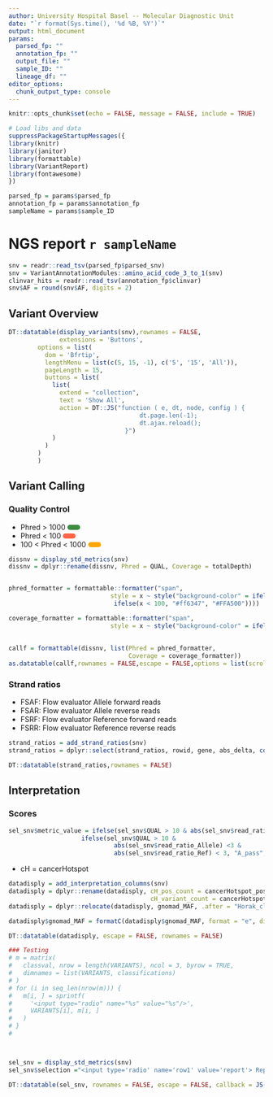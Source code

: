 ```yaml
---
author: University Hospital Basel -- Molecular Diagnostic Unit
date: "`r format(Sys.time(), '%d %B, %Y')`"
output: html_document
params:
  parsed_fp: ""
  annotation_fp: ""
  output_file: ""
  sample_ID: ""
  lineage_df: ""
editor_options: 
  chunk_output_type: console
---
```


```r
knitr::opts_chunk$set(echo = FALSE, message = FALSE, include = TRUE)

# Load libs and data
suppressPackageStartupMessages({
library(knitr)
library(janitor)
library(formattable)
library(VariantReport)
library(fontawesome)
})

parsed_fp = params$parsed_fp
annotation_fp = params$annotation_fp
sampleName = params$sample_ID
```

# NGS report `r sampleName`  {.tabset}

```r
snv = readr::read_tsv(parsed_fp$parsed_snv)
snv = VariantAnnotationModules::amino_acid_code_3_to_1(snv)
clinvar_hits = readr::read_tsv(annotation_fp$clinvar)
snv$AF = round(snv$AF, digits = 2)
```

## Variant Overview {.tabset}
```r
DT::datatable(display_variants(snv),rownames = FALSE,
              extensions = 'Buttons',
        options = list(
          dom = 'Bfrtip',
          lengthMenu = list(c(5, 15, -1), c('5', '15', 'All')),
          pageLength = 15,
          buttons = list(
            list(
              extend = "collection",
              text = 'Show All',
              action = DT::JS("function ( e, dt, node, config ) {
                                    dt.page.len(-1);
                                    dt.ajax.reload();
                                }")
            )
          )
        )
        )
```

<!-- next main tab -->

## Variant Calling {.tabset }

### Quality Control

* Phred > 1000 <div style="display: inline-block; width: 25px; height: 10px; background-color: #3d8c40; border-radius: 10px;"></div>
* Phred < 100 <div style="display: inline-block; width: 25px; height: 10px; background-color: #ff6347; border-radius: 10px;"></div>
* 100 < Phred < 1000 <div style="display: inline-block; width: 25px; height: 10px; background-color: #FFA500; border-radius: 10px;"></div>

```r
dissnv = display_std_metrics(snv)
dissnv = dplyr::rename(dissnv, Phred = QUAL, Coverage = totalDepth)


phred_formatter = formattable::formatter("span", 
                            style = x ~ style("background-color" = ifelse(x > 1000, "#3d8c40",
                             ifelse(x < 100, "#ff6347", "#FFA500"))))

coverage_formatter = formattable::formatter("span", 
                            style = x ~ style("background-color" = ifelse(x > 3000, "#3d8c40",
                                                                          ifelse(1000 < x & x < 3000, "lightgreen",
                                                                                 ifelse(x < 500, "#ff6347", "#FFA500")))))
callf = formattable(dissnv, list(Phred = phred_formatter,
                                 Coverage = coverage_formatter))
as.datatable(callf,rownames = FALSE,escape = FALSE,options = list(scrollX = TRUE))
```

### Strand ratios
* FSAF: Flow evaluator Allele forward reads
* FSAR: Flow evaluator Allele reverse reads
* FSRF: Flow evaluator Reference forward reads
* FSRR: Flow evaluator Reference reverse reads

```r
strand_ratios = add_strand_ratios(snv)
strand_ratios = dplyr::select(strand_ratios, rowid, gene, abs_delta, contains("ratio"),contains("FS"))
```

```r
DT::datatable(strand_ratios,rownames = FALSE)
```

<!-- next main tab -->

## Interpretation {.tabset}

### Scores

```r
sel_snv$metric_value = ifelse(sel_snv$QUAL > 10 & abs(sel_snv$read_ratio_Allele) > 1 &abs(sel_snv$read_ratio_Allele) <3, "B_warning",
                    ifelse(sel_snv$QUAL > 10 &
                             abs(sel_snv$read_ratio_Allele) <3 &
                             abs(sel_snv$read_ratio_Ref) < 3, "A_pass","C_fail"))
```

* cH = cancerHotspot 
```r
datadisply = add_interpretation_columns(snv)
datadisply = dplyr::rename(datadisply, cH_pos_count = cancerHotspot_position_count,
                                       cH_variant_count = cancerHotspot_variant_count)
datadisply = dplyr::relocate(datadisply, gnomad_MAF, .after = "Horak_classification")

datadisply$gnomad_MAF = formatC(datadisply$gnomad_MAF, format = "e", digits = 1)

DT::datatable(datadisply, escape = FALSE, rownames = FALSE)

```


```r
### Testing
# m = matrix(
#   classval, nrow = length(VARIANTS), ncol = 3, byrow = TRUE,
#   dimnames = list(VARIANTS, classifications)
# )
# for (i in seq_len(nrow(m))) {
#   m[i, ] = sprintf(
#     '<input type="radio" name="%s" value="%s"/>',
#     VARIANTS[i], m[i, ]
#   )
# }
#     



sel_snv = display_std_metrics(snv)
sel_snv$selection ="<input type='radio' name='row1' value='report'> Report<input type='radio' name='row1' value='artefact'> Artefact<input type='radio' name='row1' value='do-not-report'> Do Not Report'"

DT::datatable(sel_snv, rownames = FALSE, escape = FALSE, callback = JS("table.rows().every(function(i, tab, row)"))

```


